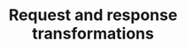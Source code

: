 ---
title: 'Request and response transformations'
description: 'API-scoped modifications of requests and responses.'
---